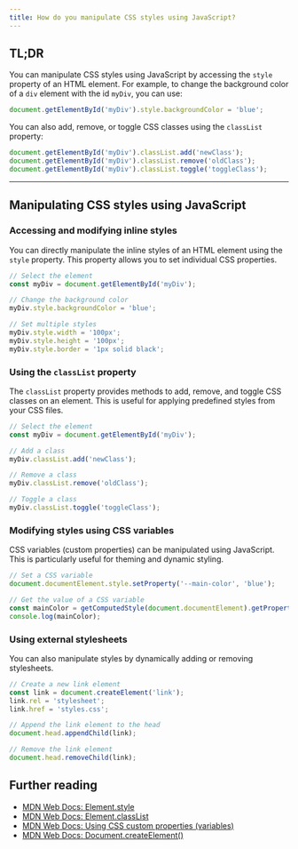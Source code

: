 ```yaml
---
title: How do you manipulate CSS styles using JavaScript?
---
```


## TL;DR

You can manipulate CSS styles using JavaScript by accessing the `style` property of an HTML element. For example, to change the background color of a `div` element with the id `myDiv`, you can use:

```javascript
document.getElementById('myDiv').style.backgroundColor = 'blue';
```

You can also add, remove, or toggle CSS classes using the `classList` property:

```javascript
document.getElementById('myDiv').classList.add('newClass');
document.getElementById('myDiv').classList.remove('oldClass');
document.getElementById('myDiv').classList.toggle('toggleClass');
```

---

## Manipulating CSS styles using JavaScript

### Accessing and modifying inline styles

You can directly manipulate the inline styles of an HTML element using the `style` property. This property allows you to set individual CSS properties.

```javascript
// Select the element
const myDiv = document.getElementById('myDiv');

// Change the background color
myDiv.style.backgroundColor = 'blue';

// Set multiple styles
myDiv.style.width = '100px';
myDiv.style.height = '100px';
myDiv.style.border = '1px solid black';
```

### Using the `classList` property

The `classList` property provides methods to add, remove, and toggle CSS classes on an element. This is useful for applying predefined styles from your CSS files.

```javascript
// Select the element
const myDiv = document.getElementById('myDiv');

// Add a class
myDiv.classList.add('newClass');

// Remove a class
myDiv.classList.remove('oldClass');

// Toggle a class
myDiv.classList.toggle('toggleClass');
```

### Modifying styles using CSS variables

CSS variables (custom properties) can be manipulated using JavaScript. This is particularly useful for theming and dynamic styling.

```javascript
// Set a CSS variable
document.documentElement.style.setProperty('--main-color', 'blue');

// Get the value of a CSS variable
const mainColor = getComputedStyle(document.documentElement).getPropertyValue('--main-color');
console.log(mainColor);
```

### Using external stylesheets

You can also manipulate styles by dynamically adding or removing stylesheets.

```javascript
// Create a new link element
const link = document.createElement('link');
link.rel = 'stylesheet';
link.href = 'styles.css';

// Append the link element to the head
document.head.appendChild(link);

// Remove the link element
document.head.removeChild(link);
```

## Further reading

- [MDN Web Docs: Element.style](https://developer.mozilla.org/en-US/docs/Web/API/HTMLElement/style)
- [MDN Web Docs: Element.classList](https://developer.mozilla.org/en-US/docs/Web/API/Element/classList)
- [MDN Web Docs: Using CSS custom properties (variables)](https://developer.mozilla.org/en-US/docs/Web/CSS/Using_CSS_custom_properties)
- [MDN Web Docs: Document.createElement()](https://developer.mozilla.org/en-US/docs/Web/API/Document/createElement)

